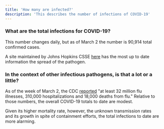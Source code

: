 ```yaml
---
title: 'How many are infected?'
description: 'This describes the number of infections of COVID-19'
---
```


### What are the total infections for COVID-19?
This number changes daily, but as of March 2 the number is 90,914 total confirmed cases. 

A site maintained by Johns Hopkins CSSE [here](https://gisanddata.maps.arcgis.com/apps/opsdashboard/index.html#/bda7594740fd40299423467b48e9ecf6) has the most up to date information the spread of the pathogen. 

### In the context of other infectious pathogens, is that a lot or a little?
As of the week of March 2, the CDC [reported](https://www.cdc.gov/flu/weekly/index.htm) "at least 32 million flu illnesses, 310,000 hospitalizations and 18,000 deaths from flu." Relative to those numbers, the overall COVID-19 totals to date are modest. 

Given its higher mortality rate, however, the unknown transmission rates and its growth in spite of containment efforts, the total infections to date are more alarming.